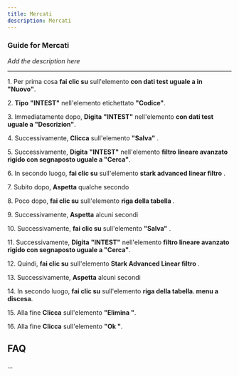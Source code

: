 ```yaml
---
title: Mercati
description: Mercati
---
```


### Guide for Mercati

*Add the description here*

___

1\. Per prima cosa **fai clic su** sull'elemento **con dati test uguale a in "Nuovo"**.  
  
2\. **Tipo** **"INTEST"** nell'elemento etichettato **"Codice"**.  
  
3\. Immediatamente dopo, **Digita** **"INTEST"** nell'elemento **con dati test uguale a "Descrizion"**.  
  
4\. Successivamente, **Clicca** sull'elemento **"Salva"** .  
  
5\. Successivamente, **Digita** **"INTEST"** nell'elemento **filtro lineare avanzato rigido con segnaposto uguale a "Cerca"**.  
  
6\. In secondo luogo, **fai clic su** sull'elemento **stark advanced linear filtro** .  
  
7\. Subito dopo, **Aspetta** qualche secondo  
  
8\. Poco dopo, **fai clic su** sull'elemento **riga della tabella** .  
  
9\. Successivamente, **Aspetta** alcuni secondi  
  
10\. Successivamente, **fai clic su** sull'elemento **"Salva"** .  
  
11\. Successivamente, **Digita** **"INTEST"** nell'elemento **filtro lineare avanzato rigido con segnaposto uguale a "Cerca"**.  
  
12\. Quindi, **fai clic su** sull'elemento **Stark Advanced Linear filtro** .  
  
13\. Successivamente, **Aspetta** alcuni secondi  
  
14\. In secondo luogo, **fai clic su** sull'elemento **riga della tabella. menu a discesa**.  
  
15\. Alla fine **Clicca** sull'elemento **"Elimina "**.  
  
16\. Alla fine **Clicca** sull'elemento **"Ok "**.  

FAQ
---

...